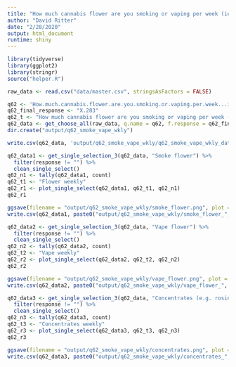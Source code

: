 ```yaml
---
title: "How much cannabis flower are you smoking or vaping per week (ie. grams, ounces, etc)?"
author: "David Ritter"
date: "2/28/2020"
output: html_document
runtime: shiny
---
```


```r
library(tidyverse)
library(ggplot2)
library(stringr)
source("helper.R")
```

```r
raw_data <- read.csv("data/master.csv", stringsAsFactors = FALSE)
```

```r
q62 <- 'How.much.cannabis.flower.are.you.smoking.or.vaping.per.week...i.e..grams..ounces..etc..'
q62_final_response <- "X.283"
q62_t <- "How much cannabis flower are you smoking or vaping per week (ie. grams, ounces, etc)?"
q62_data <- get_choose_all(raw_data, q.name = q62, f.response = q62_final_response)
dir.create("output/q62_smoke_vape_wkly")
```

```r
write.csv(q62_data, 'output/q62_smoke_vape_wkly/q62_smoke_vape_wkly_data.csv', row.names = FALSE)
```

```r
q62_data1 <- get_single_selection_3(q62_data, "Smoke flower") %>%
  filter(response != "") %>%
  clean_single_select()
q62_n1 <- tally(q62_data1, count)
q62_t1 <- "Flower weekly"
q62_r1 <- plot_single_select(q62_data1, q62_t1, q62_n1)
q62_r1
```

```r
ggsave(filename = "output/q62_smoke_vape_wkly/smoke_flower.png", plot = q62_r1, device = 'png')
write.csv(q62_data1, paste0("output/q62_smoke_vape_wkly/smoke_flower_", q62_n1, ".csv"), row.names = FALSE)
```

```r
q62_data2 <- get_single_selection_3(q62_data, "Vape flower") %>%
  filter(response != "") %>%
  clean_single_select()
q62_n2 <- tally(q62_data2, count)
q62_t2 <- "Vape weekly"
q62_r2 <- plot_single_select(q62_data2, q62_t2, q62_n2)
q62_r2
```

```r
ggsave(filename = "output/q62_smoke_vape_wkly/vape_flower.png", plot = q62_r2, device = 'png')
write.csv(q62_data2, paste0("output/q62_smoke_vape_wkly/vape_flower_", q62_n2, ".csv"), row.names = FALSE)
```

```r
q62_data3 <- get_single_selection_3(q62_data, "Concentrates (e.g. rosin, shatter, wax, hash, kief)") %>%
  filter(response != "") %>%
  clean_single_select()
q62_n3 <- tally(q62_data3, count)
q62_t3 <- "Concentrates weekly"
q62_r3 <- plot_single_select(q62_data3, q62_t3, q62_n3)
q62_r3
```

```r
ggsave(filename = "output/q62_smoke_vape_wkly/concentrates.png", plot = q62_r3, device = 'png')
write.csv(q62_data3, paste0("output/q62_smoke_vape_wkly/concentrates_", q62_n3, ".csv"), row.names = FALSE)
```

